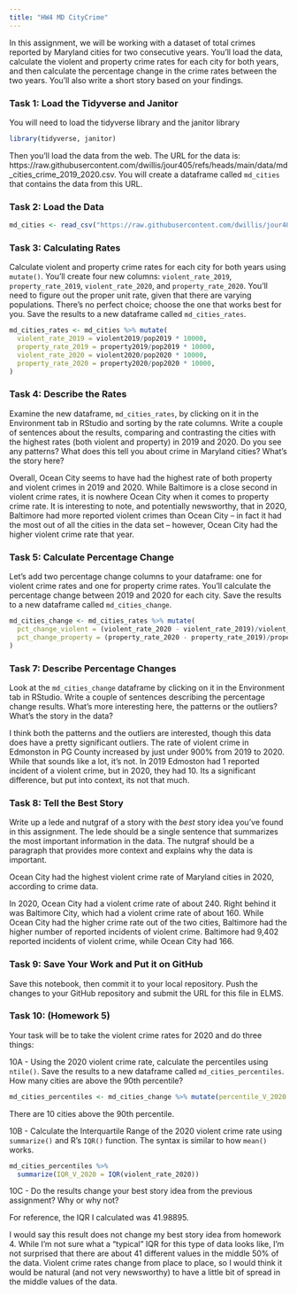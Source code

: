```yaml
---
title: "HW4 MD CityCrime"
---
```


In this assignment, we will be working with a dataset of total crimes reported by Maryland cities for two consecutive years. You'll load the data, calculate the violent and property crime rates for each city for both years, and then calculate the percentage change in the crime rates between the two years. You'll also write a short story based on your findings.

### Task 1: Load the Tidyverse and Janitor

You will need to load the tidyverse library and the janitor library

```r
library(tidyverse, janitor)
```

Then you'll load the data from the web. The URL for the data is: https://raw.githubusercontent.com/dwillis/jour405/refs/heads/main/data/md_cities_crime_2019_2020.csv. You will create a dataframe called `md_cities` that contains the data from this URL.

### Task 2: Load the Data

```r
md_cities <- read_csv("https://raw.githubusercontent.com/dwillis/jour405/refs/heads/main/data/md_cities_crime_2019_2020.csv")
```
### Task 3: Calculating Rates

Calculate violent and property crime rates for each city for both years using `mutate()`. You'll create four new columns: `violent_rate_2019`, `property_rate_2019`, `violent_rate_2020`, and `property_rate_2020`. You'll need to figure out the proper unit rate, given that there are varying populations. There's no perfect choice; choose the one that works best for you. Save the results to a new dataframe called `md_cities_rates`.

```r
md_cities_rates <- md_cities %>% mutate(
  violent_rate_2019 = violent2019/pop2019 * 10000,
  property_rate_2019 = property2019/pop2019 * 10000,
  violent_rate_2020 = violent2020/pop2020 * 10000,
  property_rate_2020 = property2020/pop2020 * 10000,
)
```

### Task 4: Describe the Rates

Examine the new dataframe, `md_cities_rates`, by clicking on it in the Environment tab in RStudio and sorting by the rate columns. Write a couple of sentences about the results, comparing and contrasting the cities with the highest rates (both violent and property) in 2019 and 2020. Do you see any patterns? What does this tell you about crime in Maryland cities? What's the story here?

Overall, Ocean City seems to have had the highest rate of both property and violent crimes in 2019 and 2020. While Baltimore is a close second in violent crime rates, it is nowhere Ocean City when it comes to property crime rate. It is interesting to note, and potentially newsworthy, that in 2020, Baltimore had more reported violent crimes than Ocean City -- in fact it had the most out of all the cities in the data set -- however, Ocean City had the higher violent crime rate that year. 


### Task 5: Calculate Percentage Change

Let's add two percentage change columns to your dataframe: one for violent crime rates and one for property crime rates. You'll calculate the percentage change between 2019 and 2020 for each city. Save the results to a new dataframe called `md_cities_change`.

```r
md_cities_change <- md_cities_rates %>% mutate(
  pct_change_violent = (violent_rate_2020 - violent_rate_2019)/violent_rate_2019 * 100,
  pct_change_property = (property_rate_2020 - property_rate_2019)/property_rate_2019 * 100
)
```

### Task 7: Describe Percentage Changes

Look at the `md_cities_change` dataframe by clicking on it in the Environment tab in RStudio. Write a couple of sentences describing the percentage change results. What's more interesting here, the patterns or the outliers? What's the story in the data?

I think both the patterns and the outliers are interested, though this data does have a pretty significant outliers. The rate of violent crime in Edmonston in PG County increased by just under 900% from 2019 to 2020. While that sounds like a lot, it's not. In 2019 Edmoston had 1 reported incident of a violent crime, but in 2020, they had 10. Its a significant difference, but put into context, its not that much. 

### Task 8: Tell the Best Story

Write up a lede and nutgraf of a story with the _best_ story idea you've found in this assignment. The lede should be a single sentence that summarizes the most important information in the data. The nutgraf should be a paragraph that provides more context and explains why the data is important.

Ocean City had the highest violent crime rate of Maryland cities in 2020, according to crime data.

In 2020, Ocean City had a violent crime rate of about 240. Right behind it was Baltimore City, which had a violent crime rate of about 160. While Ocean City had the higher crime rate out of the two cities, Baltimore had the higher number of reported incidents of violent crime. Baltimore had 9,402 reported incidents of violent crime, while Ocean City had 166.


### Task 9: Save Your Work and Put it on GitHub

Save this notebook, then commit it to your local repository. Push the changes to your GitHub repository and submit the URL for this file in ELMS.

### Task 10: (Homework 5)

Your task will be to take the violent crime rates for 2020 and do three things:

10A - Using the 2020 violent crime rate, calculate the percentiles using `ntile()`. Save the results to a new dataframe called `md_cities_percentiles`. How many cities are above the 90th percentile?

```r
md_cities_percentiles <- md_cities_change %>% mutate(percentile_V_2020 = ntile(violent_rate_2020, 100))
```

There are 10 cities above the 90th percentile. 


10B - Calculate the Interquartile Range of the 2020 violent crime rate using `summarize()` and R's `IQR()` function. The syntax is similar to how `mean()` works.

```r
md_cities_percentiles %>%
  summarize(IQR_V_2020 = IQR(violent_rate_2020))
```



10C - Do the results change your best story idea from the previous assignment? Why or why not?
 
For reference, the IQR I calculated was 41.98895. 

I would say this result does not change my best story idea from homework 4. While I'm not sure what a "typical" IQR for this type of data looks like, I'm not surprised that there are about 41 different values in the middle 50% of the data. Violent crime rates change from place to place, so I would think it would be natural (and not very newsworthy) to have a little bit of spread in the middle values of the data. 



